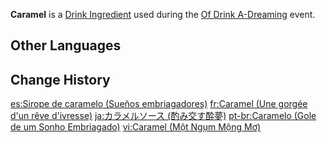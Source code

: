 {{Item Infobox
|id           = 410005
|title        = Caramel
|image        = Item Caramel (Of Drink A-Dreaming).png
|type         = Drink Ingredients
|group        = Event Items
|description  = This boiled syrup has a thick texture and rich sweetness.
|quality      = 1
|event        = Of Drink A-Dreaming
}}
'''Caramel''' is a [[Drink Ingredient]] used during the [[Of Drink A-Dreaming]] event.

==Other Languages==
{{Other Languages
|en      = Caramel
|zhs     = 焦糖酱
|zhs_rm  = Jiāotáng-jiàng
|zht     = 焦糖醬
|zht_rm  = Jiāotáng-jiàng
|zh_tl   = Caramel Sauce
|ja      = カラメルソース
|ja_rm   = Karameru Soosu
|ja_tl   = Caramel Sauce
|ko      = 캐러멜 시럽
|ko_tl   = Caramel Syrup
|es      = Sirope de caramelo
|es_tl   = Caramel Syrup
|fr      = Caramel
|ru      = Карамель
|ru_tl   = Caramel
|th      = Caramel
|vi      = Caramel
|de      = Karamellsoße
|de_tl   = Caramel Sauce
|id      = Karamel
|id_tl   = Caramel
|pt      = Caramelo
|pt_tl   = Caramel
}}

==Change History==
{{Change History|2.5}}

[[es:Sirope de caramelo (Sueños embriagadores)]]
[[fr:Caramel (Une gorgée d'un rêve d'ivresse)]]
[[ja:カラメルソース (酌み交す酔夢)]]
[[pt-br:Caramelo (Gole de um Sonho Embriagado)]]
[[vi:Caramel (Một Ngụm Mộng Mơ)]]